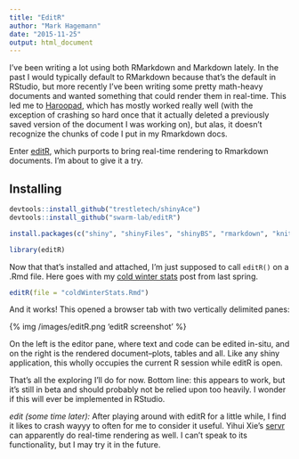 ```yaml
---
title: "EditR"
author: "Mark Hagemann"
date: "2015-11-25"
output: html_document
---
```


I've been writing a lot using both RMarkdown and Markdown lately. In the past I would typically default to RMarkdown because that's the default in RStudio, but more recently I've been writing some pretty math-heavy documents and wanted something that could render them in real-time. This led me to [Haroopad](http://pad.haroopress.com/), which has mostly worked really well (with the exception of crashing so hard once that it actually deleted a previously saved version of the document I was working on), but alas, it doesn't recognize the chunks of code I put in my Rmarkdown docs. 

Enter [editR](https://github.com/swarm-lab/editR), which purports to bring real-time rendering to Rmarkdown documents. I'm about to give it a try. 


## Installing
```r

devtools::install_github("trestletech/shinyAce")
devtools::install_github("swarm-lab/editR")

install.packages(c("shiny", "shinyFiles", "shinyBS", "rmarkdown", "knitr"))

library(editR)
```

Now that that's installed and attached, I'm just supposed to call `editR()` on a .Rmd file. Here goes with my [cold winter stats](http://www.markhagemann.com/blog/2015/03/27/Yes-this-year-has-been-cold-(around-here)./) post from last spring.

```r
editR(file = "coldWinterStats.Rmd")
```

And it works! This opened a browser tab with two vertically delimited panes:

{% img /images/editR.png 'editR screenshot' %}

On the left is the editor pane, where text and code can be edited in-situ, and on the right is the rendered document--plots, tables and all. Like any shiny application, this wholly occupies the current R session while editR is open. 

That's all the exploring I'll do for now. Bottom line: this appears to work, but it's still in beta and should probably not be relied upon too heavily. I wonder if this will ever be implemented in RStudio.

*edit (some time later):* After playing around with editR for a little while, I find it likes to crash wayyy to often for me to consider it useful. Yihui Xie's [servr](https://github.com/yihui/servr) can apparently do real-time rendering as well. I can't speak to its functionality, but I may try it in the future. 

